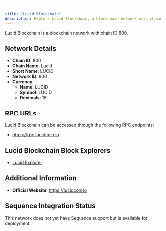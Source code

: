 ```yaml
---

title: "Lucid Blockchain"
description: Explore Lucid Blockchain, a blockchain network with chain ID 800. Learn about its native currency, LUCID, and how to interact with the network.
---
```




Lucid Blockchain is a blockchain network with chain ID 800.

## Network Details

- **Chain ID**: 800
- **Chain Name**: Lucid
- **Short Name**: LUCID
- **Network ID**: 800
- **Currency**: 
  - **Name**: LUCID
  - **Symbol**: LUCID
  - **Decimals**: 18

## RPC URLs

Lucid Blockchain can be accessed through the following RPC endpoints:

- https://rpc.lucidcoin.io

## Lucid Blockchain Block Explorers

- [Lucid Explorer](https://explorer.lucidcoin.io)

## Additional Information

- **Official Website**: https://lucidcoin.io

## Sequence Integration Status

This network does not yet have Sequence support but is available for deployment.

